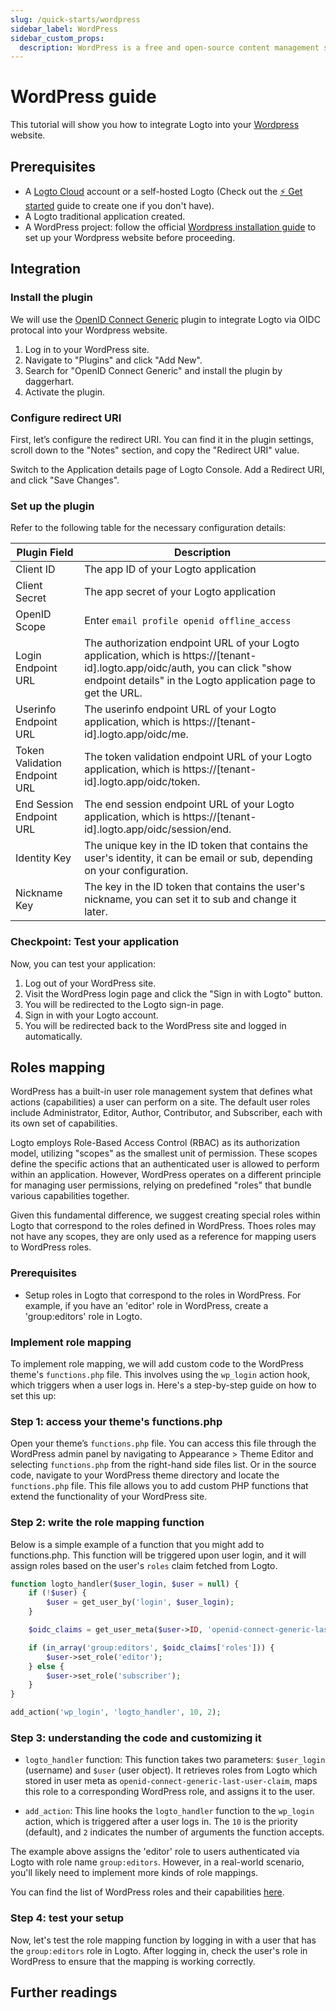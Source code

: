 ```yaml
---
slug: /quick-starts/wordpress
sidebar_label: WordPress
sidebar_custom_props:
  description: WordPress is a free and open-source content management system.
---
```



# WordPress guide

This tutorial will show you how to integrate Logto into your [Wordpress](https://wordpress.org) website.

## Prerequisites

- A [Logto Cloud](https://cloud.logto.io) account or a self-hosted Logto (Check out the [⚡ Get started](../../../docs/tutorials/get-started/) guide to create one if you don't have).
- A Logto traditional application created.
- A WordPress project: follow the official [Wordpress installation guide](https://wordpress.org/support/article/how-to-install-wordpress/) to set up your Wordpress website before proceeding.

## Integration

### Install the plugin

We will use the [OpenID Connect Generic](https://wordpress.org/plugins/generic-openid-connect/) plugin to integrate Logto via OIDC protocal into your Wordpress website.

1. Log in to your WordPress site.
2. Navigate to "Plugins" and click "Add New".
3. Search for "OpenID Connect Generic" and install the plugin by daggerhart.
4. Activate the plugin.

### Configure redirect URI

First, let’s configure the redirect URI. You can find it in the plugin settings, scroll down to the "Notes" section, and copy the "Redirect URI" value.

Switch to the Application details page of Logto Console. Add a Redirect URI, and click "Save Changes".

### Set up the plugin

Refer to the following table for the necessary configuration details:

| Plugin Field                  | Description                                                                                                                                                                                     |
| ----------------------------- | ----------------------------------------------------------------------------------------------------------------------------------------------------------------------------------------------- |
| Client ID                     | The app ID of your Logto application                                                                                                                                                            |
| Client Secret                 | The app secret of your Logto application                                                                                                                                                        |
| OpenID Scope                  | Enter `email profile openid offline_access`                                                                                                                                                     |
| Login Endpoint URL            | The authorization endpoint URL of your Logto application, which is https://[tenant-id].logto.app/oidc/auth, you can click "show endpoint details" in the Logto application page to get the URL. |
| Userinfo Endpoint URL         | The userinfo endpoint URL of your Logto application, which is https://[tenant-id].logto.app/oidc/me.                                                                                            |
| Token Validation Endpoint URL | The token validation endpoint URL of your Logto application, which is https://[tenant-id].logto.app/oidc/token.                                                                                 |
| End Session Endpoint URL      | The end session endpoint URL of your Logto application, which is https://[tenant-id].logto.app/oidc/session/end.                                                                                |
| Identity Key                  | The unique key in the ID token that contains the user's identity, it can be email or sub, depending on your configuration.                                                                      |
| Nickname Key                  | The key in the ID token that contains the user's nickname, you can set it to sub and change it later.                                                                                           |

### Checkpoint: Test your application

Now, you can test your application:

1. Log out of your WordPress site.
2. Visit the WordPress login page and click the "Sign in with Logto" button.
3. You will be redirected to the Logto sign-in page.
4. Sign in with your Logto account.
5. You will be redirected back to the WordPress site and logged in automatically.

## Roles mapping

WordPress has a built-in user role management system that defines what actions (capabilities) a user can perform on a site. The default user roles include Administrator, Editor, Author, Contributor, and Subscriber, each with its own set of capabilities.

Logto employs Role-Based Access Control (RBAC) as its authorization model, utilizing "scopes" as the smallest unit of permission. These scopes define the specific actions that an authenticated user is allowed to perform within an application. However, WordPress operates on a different principle for managing user permissions, relying on predefined "roles" that bundle various capabilities together.

Given this fundamental difference, we suggest creating special roles within Logto that correspond to the roles defined in WordPress. Thoes roles may not have any scopes, they are only used as a reference for mapping users to WordPress roles.

### Prerequisites

- Setup roles in Logto that correspond to the roles in WordPress. For example, if you have an 'editor' role in WordPress, create a 'group:editors' role in Logto.

### Implement role mapping

To implement role mapping, we will add custom code to the WordPress theme's `functions.php` file. This involves using the `wp_login` action hook, which triggers when a user logs in. Here's a step-by-step guide on how to set this up:

### Step 1: access your theme's functions.php

Open your theme’s `functions.php` file. You can access this file through the WordPress admin panel by navigating to Appearance > Theme Editor and selecting `functions.php` from the right-hand side files list. Or in the source code, navigate to your WordPress theme directory and locate the `functions.php` file. This file allows you to add custom PHP functions that extend the functionality of your WordPress site.

### Step 2: write the role mapping function

Below is a simple example of a function that you might add to functions.php. This function will be triggered upon user login, and it will assign roles based on the user's `roles` claim fetched from Logto.

```php
function logto_handler($user_login, $user = null) {
	if (!$user) {
		$user = get_user_by('login', $user_login);
	}

	$oidc_claims = get_user_meta($user->ID, 'openid-connect-generic-last-user-claim', true);

	if (in_array('group:editors', $oidc_claims['roles'])) {
		$user->set_role('editor');
	} else {
		$user->set_role('subscriber');
	}
}

add_action('wp_login', 'logto_handler', 10, 2);
```

### Step 3: understanding the code and customizing it

- `logto_handler` function: This function takes two parameters: `$user_login` (username) and `$user` (user object). It retrieves roles from Logto which stored in user meta as `openid-connect-generic-last-user-claim`, maps this role to a corresponding WordPress role, and assigns it to the user.

- `add_action`: This line hooks the `logto_handler` function to the `wp_login` action, which is triggered after a user logs in. The `10` is the priority (default), and `2` indicates the number of arguments the function accepts.

The example above assigns the 'editor' role to users authenticated via Logto with role name `group:editors`. However, in a real-world scenario, you'll likely need to implement more kinds of role mappings.

You can find the list of WordPress roles and their capabilities [here](https://wordpress.org/support/article/roles-and-capabilities/).

### Step 4: test your setup

Now, let's test the role mapping function by logging in with a user that has the `group:editors` role in Logto. After logging in, check the user's role in WordPress to ensure that the mapping is working correctly.

## Further readings

<FurtherReadings />
